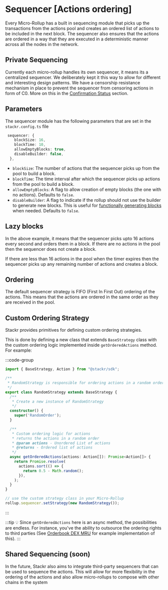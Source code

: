 # Sequencer [Actions ordering]

Every Micro-Rollup has a built in sequencing module that picks up the transactions from the actions pool and creates an ordered list of actions to be included in the next block. The sequencer also ensures that the actions are ordered in a way that they are executed in a deterministic manner across all the nodes in the network.

## Private Sequencing

Currently each micro-rollup handles its own sequencer, it means its a centralized sequencer. We deliberately kept it this way to allow for different and interesting design patterns. We have a censorship resistance mechanism in place to prevent the sequencer from censoring actions in form of C0. More on this in the [Confirmation Status](/build/framework/action/confirmation-status) section.

## Parameters

The sequencer module has the following parameters that are set in the `stackr.config.ts` file

```ts [stackr.config.ts]
 sequencer: {
    blockSize: 16,
    blockTime: 10,
    allowEmptyBlocks: true,
    disableBuilder: false,
  },
```

- `blockSize`: The number of actions that the sequencer picks up from the pool to build a block.
- `blockTime`: The time interval after which the sequencer picks up actions from the pool to build a block.
- `allowEmptyBlocks`: A flag to allow creation of empty blocks (the one with no actions). Defaults to `false`.
- `disableBuilder`: A flag to indicate if the rollup should not use the builder to generate new blocks. This is useful for [functionally generating blocks](/build/framework/micro-rollup-utils#sequencertick) when needed. Defaults to `false`.

## Lazy blocks

In the above example, it means that the sequencer picks upto 16 actions every second and orders them in a block. If there are no actions in the pool then the sequencer does not create a block.

If there are less than 16 actions in the pool when the timer expires then the sequencer picks up any remaining number of actions and creates a block.

## Ordering

The default sequencer strategy is FIFO (First In First Out) ordering of the actions. This means that the actions are ordered in the same order as they are received in the pool.

## Custom Ordering Strategy

Stackr provides primitives for defining custom ordering strategies.

This is done by defining a new class that extends `BaseStrategy` class with the custom ordering logic implemented inside `getOrderedActions` method. For example:

:::code-group

```ts [strategy.ts]
import { BaseStrategy, Action } from "@stackr/sdk";

/**
 * RandomStrategy is responsible for ordering actions in a random order.
 */
export class RandomStrategy extends BaseStrategy {
  /**
   * Create a new instance of RandomStrategy
   */
  constructor() {
    super('RandomOrder');
  }

  /**
   * Custom ordering logic for actions
   * returns the actions in a random order
   * @param actions - Unordered List of actions
   * @returns - Ordered list of actions
   */
  async getOrderedActions(actions: Action[]): Promise<Action[]> {
    return Promise.resolve(
      actions.sort(() => {
        return 0.5 - Math.random();
      }),
    );
  }
}
```

```ts [rollup.ts]
// use the custom strategy class in your Micro-Rollup
rollup.sequencer.setStrategy(new RandomStrategy());
```

:::

:::tip
💡 Since `getOrderedActions` here is an async method, the possibilities are endless. For instance, you've the ability to outsource the ordering rights to third parties (See [Orderbook DEX MRU](https://github.com/eshaan7/orderbook-dex-mru) for example implementation of this).
:::

## Shared Sequencing (soon)

In the future, Stackr also aims to integrate third-party sequencers that can be used to sequence the actions. This will allow for more flexibility in the ordering of the actions and also allow micro-rollups to compose with other chains in the system
